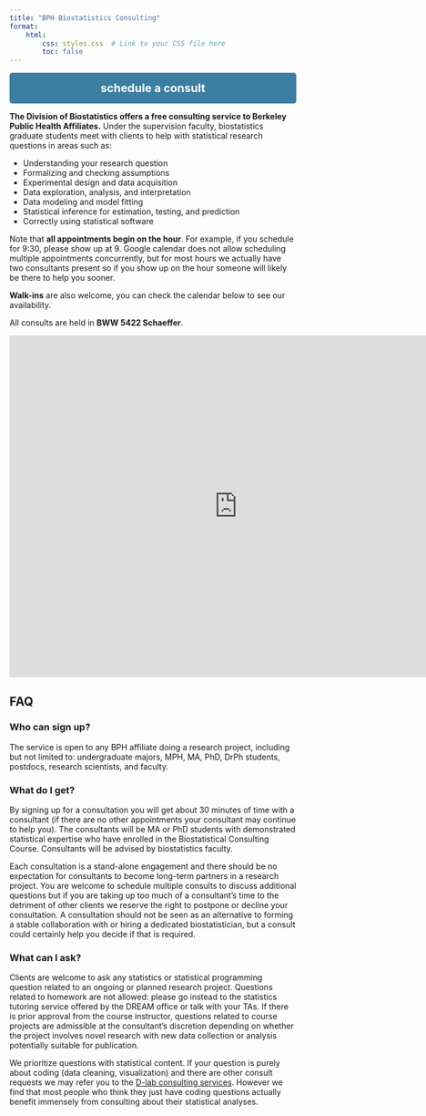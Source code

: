 ```yaml
---
title: "BPH Biostatistics Consulting"
format: 
    html:
        css: styles.css  # Link to your CSS file here
        toc: false
---
```



```{=html}
<div id="custom-sidebar">
    <a href="https://calendar.google.com/calendar/u/0/appointments/schedules/AcZssZ0kwMTIzYz7yNNzm7a8EIkopFfkg2Cl1ZC26UwMQF6BrzZdPt2iFWRp3R3kI8sfAWsYOC_taGM6" style="background-color: #3B7EA1; color: white; padding: 15px 30px; font-size: 20px; font-weight: bold; text-decoration: none; border-radius: 5px; display: block; text-align: center;">
        schedule a consult
    </a>
</div>
```

**The Division of Biostatistics offers a free consulting service to Berkeley Public Health Affiliates.** Under the supervision faculty, biostatistics graduate students meet with clients to help with statistical research questions in areas such as:

- Understanding your research question
- Formalizing and checking assumptions
- Experimental design and data acquisition
- Data exploration, analysis, and interpretation
- Data modeling and model fitting
- Statistical inference for estimation, testing, and prediction
- Correctly using statistical software

Note that **all appointments begin on the hour**. For example, if you schedule for 9:30, please show up at 9. Google calendar does not allow scheduling multiple appointments concurrently, but for most hours we actually have two consultants present so if you show up on the hour someone will likely be there to help you sooner.

**Walk-ins** are also welcome, you can check the calendar below to see our availability.

All consults are held in **BWW 5422 Schaeffer**.

```{=html}
<iframe src="https://calendar.google.com/calendar/embed?src=c_bf29fdcf1dea064a57613c6b424d5fa7702df7f8852381e2720c88e98c3b70c8%40group.calendar.google.com&ctz=America%2FLos_Angeles" style="border: 0" width="800" height="600" frameborder="0" scrolling="no"></iframe>
```

## FAQ

### Who can sign up?
The service is open to any BPH affiliate doing a research project, including but not limited to: undergraduate majors, MPH, MA, PhD, DrPh students, postdocs, research scientists, and faculty.

### What do I get?
By signing up for a consultation you will get about 30 minutes of time with a consultant (if there are no other appointments your consultant may continue to help you). The consultants will be MA or PhD students with demonstrated statistical expertise who have enrolled in the Biostatistical Consulting Course. Consultants will be advised by biostatistics faculty. 

Each consultation is a stand-alone engagement and there should be no expectation for consultants to become long-term partners in a research project. You are welcome to schedule multiple consults to discuss additional questions but if you are taking up too much of a consultant's time to the detriment of other clients we reserve the right to postpone or decline your consultation. A consultation should not be seen as an alternative to forming a stable collaboration with or hiring a dedicated biostatistician, but a consult could certainly help you decide if that is required.

### What can I ask?
Clients are welcome to ask any statistics or statistical programming question related to an ongoing or planned research project. Questions related to homework are not allowed: please go instead to the statistics tutoring service offered by the DREAM office or talk with your TAs. If there is prior approval from the course instructor, questions related to course projects are admissible at the consultant's discretion depending on whether the project involves novel research with new data collection or analysis potentially suitable for publication. 

We prioritize questions with statistical content. If your question is purely about coding (data cleaning, visualization) and there are other consult requests we may refer you to the [D-lab consulting services](https://dlab.berkeley.edu/consulting). However we find that most people who think they just have coding questions actually benefit immensely from consulting about their statistical analyses.